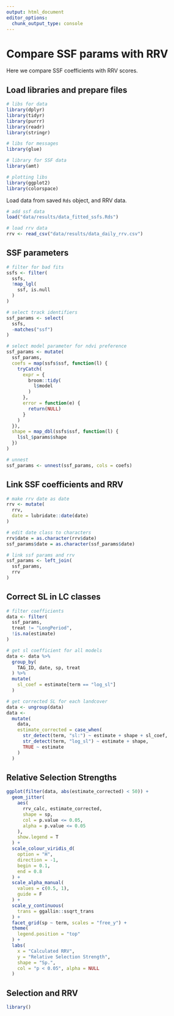 ```yaml
---
output: html_document
editor_options: 
  chunk_output_type: console
---
```


# Compare SSF params with RRV

Here we compare SSF coefficients with RRV scores.

## Load libraries and prepare files

```r
# libs for data
library(dplyr)
library(tidyr)
library(purrr)
library(readr)
library(stringr)

# libs for messages
library(glue)

# library for SSF data
library(amt)

# plotting libs
library(ggplot2)
library(colorspace)
```

Load data from saved `Rds` object, and RRV data.

```r
# add ssf data
load("data/results/data_fitted_ssfs.Rds")

# load rrv data
rrv <- read_csv("data/results/data_daily_rrv.csv")
```

## SSF parameters

```r
# filter for bad fits
ssfs <- filter(
  ssfs,
  !map_lgl(
    ssf, is.null
  )
)

# select track identifiers
ssf_params <- select(
  ssfs,
  -matches("ssf")
)

# select model parameter for ndvi preference
ssf_params <- mutate(
  ssf_params,
  coefs = map(ssfs$ssf, function(l) {
    tryCatch(
      expr = {
        broom::tidy(
          l$model
        )
      },
      error = function(e) {
        return(NULL)
      }
    )
  }),
  shape = map_dbl(ssfs$ssf, function(l) {
    l$sl_$params$shape
  })
)

# unnest
ssf_params <- unnest(ssf_params, cols = coefs)
```

## Link SSF coefficients and RRV

```r
# make rrv date as date
rrv <- mutate(
  rrv,
  date = lubridate::date(date)
)

# edit date class to characters
rrv$date = as.character(rrv$date)
ssf_params$date = as.character(ssf_params$date)

# link ssf params and rrv
ssf_params <- left_join(
  ssf_params,
  rrv
)
```

## Correct SL in LC classes

```r
# filter coefficients
data <- filter(
  ssf_params,
  treat != "LongPeriod",
  !is.na(estimate)
)

# get sl coefficient for all models
data <- data %>%
  group_by(
    TAG_ID, date, sp, treat
  ) %>%
  mutate(
    sl_coef = estimate[term == "log_sl"]
  )

# get corrected SL for each landcover
data <- ungroup(data)
data <-
  mutate(
    data,
    estimate_corrected = case_when(
      str_detect(term, "sl:") ~ estimate + shape + sl_coef,
      str_detect(term, "log_sl") ~ estimate + shape,
      TRUE ~ estimate
    )
  )
```

## Relative Selection Strengths

```r
ggplot(filter(data, abs(estimate_corrected) < 50)) +
  geom_jitter(
    aes(
      rrv_calc, estimate_corrected,
      shape = sp,
      col = p.value <= 0.05,
      alpha = p.value <= 0.05
    ),
    show.legend = T
  ) +
  scale_colour_viridis_d(
    option = "H",
    direction = -1,
    begin = 0.1,
    end = 0.8
  ) +
  scale_alpha_manual(
    values = c(0.5, 1),
    guide = F
  ) +
  scale_y_continuous(
    trans = ggallin::ssqrt_trans
  ) +
  facet_grid(sp ~ term, scales = "free_y") +
  theme(
    legend.position = "top"
  ) +
  labs(
    x = "Calculated RRV",
    y = "Relative Selection Strength",
    shape = "Sp.",
    col = "p < 0.05", alpha = NULL
  )
  ```

## Selection and RRV

```r
library()
```

